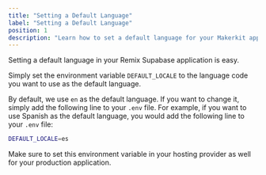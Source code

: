 ```yaml
---
title: "Setting a Default Language"
label: "Setting a Default Language"
position: 1
description: "Learn how to set a default language for your Makerkit application."
---
```


Setting a default language in your Remix Supabase application is easy.

Simply set the environment variable `DEFAULT_LOCALE` to the language code you want to use as the default language.

By default, we use `en` as the default language. If you want to change it, simply add the following line to your `.env` file. For example, if you want to use Spanish as the default language, you would add the following line to your `.env` file:

```bash
DEFAULT_LOCALE=es
```

Make sure to set this environment variable in your hosting provider as well for your production application.